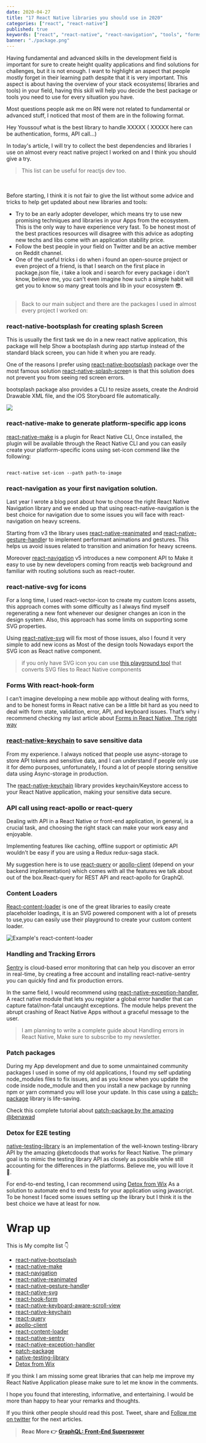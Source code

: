 ```yaml
---
date: 2020-04-27
title: "17 React Native libraries you should use in 2020"
categories: ["react", "react-native"]
published: true
keywords: ["react", "react-native", "react-navigation", "tools", "forms"]
banner: "./package.png"
---
```


Having fundamental and advanced skills in the development field is important for sure to create height quality applications and find solutions for challenges, but it is not enough. I want to highlight an aspect that people mostly forget in their learning path despite that it is very important. This aspect is about having the overview of your stack ecosystems( libraries and tools) in your field, having this skill will help you decide the best package or tools you need to use for every situation you have.

Most questions people ask me on RN were not related to fundamental or advanced stuff, I noticed that most of them are in the following format.

Hey Youssouf what is the best library to handle XXXXX ( XXXXX here can be authentication, forms, API call…)

In today's article, I will try to collect the best dependencies and libraries I use on almost every react native project I worked on and I think you should give a try.

> This list can be useful for reactjs dev too.

<br />
<br />
Before starting, I think it is not fair to give the list without some advice and
tricks to help get updated about new libraries and tools:

- Try to be an early adopter developer, which means try to use new promising techniques and libraries in your Apps from the ecosystem. This is the only way to have experience very fast. To be honest most of the best practices resources will disagree with this advice as adopting new techs and libs come with an application stability price.
- Follow the best people in your field on Twitter and be an active member on Reddit channel.
- One of the useful tricks i do when i found an open-source project or even project of a friend, is that I search on the first place in package.json file, i take a look and i search for every package i don't know, believe me, you can't even imagine how such a simple habit will get you to know so many great tools and lib in your ecosystem 😎.
  <br />
  <br />

> Back to our main subject and there are the packages I used in almost every project I worked on:

### react-native-bootsplash for creating splash Screen

This is usually the first task we do in a new react native application, this package will help Show a bootsplash during app startup instead of the standard black screen, you can hide it when you are ready.

One of the reasons I prefer using [react-native-bootsplash](https://github.com/zoontek/react-native-bootsplash) package over the most famous solution [react-native-splash-scree](https://github.com/crazycodeboy/react-native-splash-screen)n is that this solution does not prevent you from seeing red screen errors.

bootsplash package also provides a CLI to resize assets, create the Android Drawable XML file, and the iOS Storyboard file automatically.

![](https://lh4.googleusercontent.com/FpN1DFC_iAmBRrFgxtf66fH5VvXmabYefFAuaJPS72rtPwQq32wN4GcCfhfy6TGECJnsHdClTQrYci-dR2V3LwtJ7EdypZ2ut_zjh0ZLuFocxIgquDtx8Ydl719rtchWyIGER1U)

### react-native-make to generate platform-specific app icons

[react-native-make](https://github.com/bamlab/react-native-make) is a plugin for React Native CLI, Once installed, the plugin will be available through the React Native CLI and you can easily create your platform-specific icons using set-icon commend like the following:

```

react-native set-icon --path path-to-image

```

### react-navigation as your first navigation solution.

Last year I wrote a blog post about how to choose the right React Native Navigation library and we ended up that using react-native-navigation is the best choice for navigation due to some issues you will face with react-navigation on heavy screens.

Starting from v3 the library uses [react-native-reanimated](https://software-mansion.github.io/react-native-reanimated/) and [react-native-gesture-handle](https://software-mansion.github.io/react-native-gesture-handler/docs/getting-started.html)r to implement performant animations and gestures. This helps us avoid issues related to transition and animation for heavy screens.

Moreover [react-navigation](https://reactnavigation.org/) v5 introduces a new component API to Make it easy to use by new developers coming from reactjs web background and familiar with routing solutions such as react-router.

### react-native-svg for icons

For a long time, I used react-vector-icon to create my custom Icons assets, this approach comes with some difficulty as I always find myself regenerating a new font whenever our designer changes an icon in the design system. Also, this approach has some limits on supporting some SVG properties.

Using [react-native-svg](https://github.com/react-native-community/react-native-svg) will fix most of those issues, also I found it very simple to add new icons as Most of the design tools Nowadays export the SVG icon as React native component.

> if you only have SVG icon you can use [this playground tool](https://react-svgr.com/playground/) that converts SVG files to React Native components

### Forms With react-hook-form

I can’t imagine developing a new mobile app without dealing with forms, and to be honest forms in React native can be a little bit hard as you need to deal with form state, validation, error, API, and keyboard issues. That’s why i recommend checking my last article about [Forms in React Native, The right way](https://elazizi.com/forms-in-react-native-the-right-way)

### [react-native-keychain](https://github.com/oblador/react-native-keychain) to save sensitive data

From my experience. I always noticed that people use async-storage to store API tokens and sensitive data, and I can understand if people only use it for demo purposes, unfortunately, I found a lot of people storing sensitive data using Async-storage in production.

The [react-native-keychain](https://github.com/oblador/react-native-keychain) library provides keychain/Keystore access to your React Native application, making your sensitive data secure.

### API call using react-apollo or react-query

Dealing with API in a React Native or front-end application, in general, is a crucial task, and choosing the right stack can make your work easy and enjoyable.

Implementing features like caching, offline support or optimistic API wouldn’t be easy if you are using a Redux redux-saga stack.

My suggestion here is to use [react-query](https://github.com/tannerlinsley/react-query) or [apollo-client](https://www.apollographql.com/docs/react/) (depend on your backend implementation) which comes with all the features we talk about out of the box.React-query for REST API and react-apollo for GraphQl.

### Content Loaders

[React-content-loader](https://github.com/danilowoz/react-content-loader) is one of the great libraries to easily create placeholder loadings, it is an SVG powered component with a lot of presets to use,you can easily use their playground to create your custom content loader.

![Example's react-content-loader](https://lh6.googleusercontent.com/DIH8ui53vzo25aEA3-yPbSz2g2P_PF3X8U7Z0khUIBaaMS-dnnwIWeI_C6Ft6k2com-BMN1vECD5IdfFcRVPIhKJzx6V4_nCVWqeDI27j0x7fcfvEMF-f1LfDMTPvXrrZuVzyE0)

### Handling and Tracking Errors

[Sentry](https://github.com/getsentry/sentry-react-native) is cloud-based error monitoring that can help you discover an error in real-time, by creating a free account and installing react-native-sentry you can quickly find and fix production errors.

In the same field, I would recommend using [react-native-exception-handler](https://github.com/master-atul/react-native-exception-handler), A react native module that lets you register a global error handler that can capture fatal/non-fatal uncaught exceptions. The module helps prevent the abrupt crashing of React Native Apps without a graceful message to the user.

> I am planning to write a complete guide about Handling errors in React Native, Make sure to subscribe to my newsletter.

### Patch packages

During my App development and due to some unmaintained community packages I used in some of my old applications, I found my self updating node_modules files to fix issues, and as you know when you update the code inside node_module and then you install a new package by running npm or yarn command you will lose your update. In this case using a [patch-package](https://github.com/ds300/patch-package) library is life-saving.

Check this complete tutorial about [patch-package by the amazing @benawad](https://www.youtube.com/watch?v=2AVs-Yh1bS8)

### Detox for E2E testing

[native-testing-library](https://github.com/testing-library/native-testing-library) is an implementation of the well-known testing-library API by the amazing @ketcdoods that works for React Native. The primary goal is to mimic the testing library API as closely as possible while still accounting for the differences in the platforms. Believe me, you will love it 🥰.

For end-to-end testing, I can recommend using [Detox from Wix](https://github.com/wix/Detox) As a solution to automate end to end tests for your application using javascript. To be honest I faced some issues setting up the library but I think it is the best choice we have at least for now.

# Wrap up

This is My complte list 👇

- [react-native-bootsplash](https://github.com/zoontek/react-native-bootsplash)
- [react-native-make](https://github.com/bamlab/react-native-make)
- [react-navigation](https://reactnavigation.org/)
- [react-native-reanimated](https://software-mansion.github.io/react-native-reanimated/)
- [react-native-gesture-handle](https://software-mansion.github.io/react-native-gesture-handler/docs/getting-started.html)r
- [react-native-svg](https://github.com/react-native-community/react-native-svg)
- [react-hook-form](https://react-hook-form.com/)
- [react-native-keyboard-aware-scroll-view](https://github.com/APSL/react-native-keyboard-aware-scroll-view)
- [react-native-keychain](https://github.com/oblador/react-native-keychain)
- [react-query](https://github.com/tannerlinsley/react-query)
- [apollo-client](https://www.apollographql.com/docs/react/)
- [react-content-loader](https://github.com/danilowoz/react-content-loader)
- [react-native-sentry](https://github.com/getsentry/sentry-react-native)
- [react-native-exception-handler](https://github.com/master-atul/react-native-exception-handler)
- [patch-package](https://github.com/ds300/patch-package)
- [native-testing-library](https://github.com/testing-library/native-testing-library)
- [Detox from Wix](https://github.com/wix/Detox)

If you think I am missing some great libraries that can help me improve my React Native Application please make sure to let me know in the comments.

I hope you found that interesting, informative, and entertaining. I would be more than happy to hear your remarks and thoughts.

If you think other people should read this post. Tweet, share and [Follow me on twitter](https://twitter.com/ElaziziYoussouf) for the next articles.

> **Reac More 👉 [GraphQL: Front-End Superpower](https://elazizi.com/graph-ql-front-end-superpower)**
